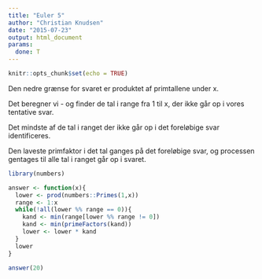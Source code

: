 ```yaml
---
title: "Euler 5"
author: "Christian Knudsen"
date: "2015-07-23"
output: html_document
params:
  done: T
---
```


```r
knitr::opts_chunk$set(echo = TRUE)
```

Den nedre grænse for svaret er produktet af primtallene under x.

Det beregner vi - og finder de tal i range fra 1 til x, der ikke går op i vores
tentative svar.

Det mindste af de tal i ranget der ikke går op i det foreløbige svar identificeres.

Den laveste primfaktor i det tal ganges på det foreløbige svar, og processen
gentages til alle tal i ranget går op i svaret.

```r
library(numbers)

answer <- function(x){
  lower <- prod(numbers::Primes(1,x))
  range <- 1:x
  while(!all(lower %% range == 0)){
    kand <- min(range[lower %% range != 0])
    kand <- min(primeFactors(kand)) 
    lower <- lower * kand
  }
  lower
}

answer(20)

```